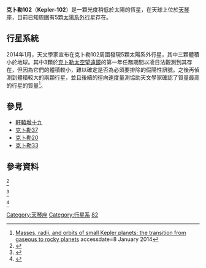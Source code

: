 {{noteTA
|G1=Astronomy
|G2=單位
|1=zh-cn:空间望远镜; zh-tw:太空望遠鏡; zh-hk:太空望遠鏡;
|2=zh-cn:开普勒; zh-tw:克卜勒; zh-hk:開普勒
}}
{{Starbox begin
| name = Kepler-102
}}
{{Starbox observe
| epoch = 
| ra = {{RA|18|45|55.86}}<ref name=SIMBAD/>
| dec = {{DEC|+47|12|28.91}}<ref name=SIMBAD/>
| constell = [[天琴座|天琴座]]
| appmag_v = 11.492
}}
{{Starbox character
| class = 
}}
{{Starbox detail
| mass = 0.8 <ref name=kepler/>
| radius = 0.74 <ref name=kepler/>
| temperature = 4903 <ref name=kepler/>
| metal_fe = +0.08 <ref name=kepler/>
| luminosity=
| age_gyr = 
}}
{{Starbox catalog
| names = KOI-82
}}
{{Starbox reference
| Simbad=Kepler+102
}}
{{Starbox end}}

'''克卜勒102'''（'''Kepler-102'''）是一顆光度稍低於太陽的恆星，在天球上位於[[天琴座|天琴座]]，目前已知周圍有5顆[[太陽系外行星|太陽系外行星]]存在。

== 行星系統 ==
2014年1月，天文學家宣布在克卜勒102周圍發現5顆太陽系外行星，其中三顆體積小於地球。其中3顆於[[克卜勒太空望遠鏡|克卜勒太空望遠鏡]]的第一年任務期間以凌日法觀測到其存在，但因為它們的體積較小，難以確定是否為必須要排除的假陽性訊號。之後再偵測到體積較大的兩顆行星，並且後續的徑向速度量測協助天文學家確認了質量最高的行星的質量<ref>[http://astro.berkeley.edu/~gmarcy/22kois.pdf  Masses, radii, and orbits of small Kepler planets: the transition from gaseous to rocky planets] {{Wayback|url=http://astro.berkeley.edu/~gmarcy/22kois.pdf |date=20140108164728 }} accessdate=8 January 2014</ref>。

{{OrbitboxPlanet begin
| name = Kepler-102
| table_ref= <ref name=release/>
}}
{{OrbitboxPlanet
| exoplanet = b
| period = 5.28696
| semimajor = 0.055
| radius_earth = 0.47 
| inclination = 85.37
}}
{{OrbitboxPlanet
| exoplanet = c
| period = 7.07142
| semimajor = 0.067
| radius_earth = 0.58 
| inclination = 87.09
}}
{{OrbitboxPlanet
| exoplanet = d
| period = 10.3117
| semimajor = 0.086
| radius_earth = 1.18 
| inclination = 87.09
}}
{{OrbitboxPlanet
| exoplanet = e
| mass_earth = 8.9±2.0
| period = 16.1457
| semimajor = 0.116
| radius_earth = 2.22 
| inclination = 87.66
}}
{{OrbitboxPlanet
| exoplanet = f
| period = 27.4536
| semimajor = 0.165
| radius_earth = 0.88
| inclination = 88.24
}}
{{Orbitbox end}}

== 參見 ==
* [[軒轅增十九|軒轅增十九]]
* [[克卜勒37|克卜勒37]]
* [[克卜勒20|克卜勒20]]
* [[克卜勒33|克卜勒33]]

==參考資料==
<references>

<ref name=SIMBAD>{{Cite web |url=http://simbad.u-strasbg.fr/simbad/sim-id?protocol=html&Ident=Kepler-102 |title=存档副本 |accessdate=2014-08-04 |archive-date=2014-01-08 |archive-url=https://web.archive.org/web/20140108174252/http://simbad.u-strasbg.fr/simbad/sim-id?protocol=html&Ident=Kepler-102 |dead-url=no }}</ref>

<ref name=kepler>{{Cite web |url=http://kepler.nasa.gov/Mission/discoveries/ |title=存档副本 |accessdate=2014-08-04 |archive-date=2016-05-11 |archive-url=https://web.archive.org/web/20160511054656/http://kepler.nasa.gov/Mission/discoveries/ |dead-url=no }}</ref>

<ref name=release>{{Cite web |url=http://astro.berkeley.edu/~gmarcy/22kois.pdf |title=存档副本 |accessdate=2014-08-04 |archive-date=2014-01-08 |archive-url=https://web.archive.org/web/20140108164728/http://astro.berkeley.edu/~gmarcy/22kois.pdf |dead-url=no }}</ref>

</references>

{{Stars of Lyra}}

[[Category:天琴座|Category:天琴座]]
[[Category:行星系|Category:行星系]]
[[Category:KOI天體|82]]